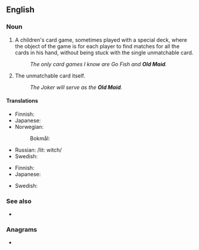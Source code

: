 {{also|old maid}}
==English==

===Noun===
{{en-noun|head=[[old|Old]] [[maid|Maid]]|-}}

# A children's card game, sometimes played with a special deck, where the object of the game is for each player to find matches for all the cards in his hand, without being stuck with the single unmatchable card.
#: ''The only card games I know are Go Fish and '''Old Maid'''.''
# The unmatchable card itself.
#: ''The Joker will serve as the '''Old Maid'''.''

====Translations====
{{trans-top|card game}}
* Finnish: {{t+|fi|Pekka}}
* Japanese: {{t|ja|ババ抜き|tr=babanuki|sc=Jpan}}
* Norwegian:
*: Bokmål: {{t+|nb|svarteper|m}}
{{trans-mid}}
* Russian: {{t+|ru|ве́дьма|f}} /lit: witch/
* Swedish: {{t|sv|Svarte Petter}}
{{trans-bottom}}

{{trans-top|card}}
* Finnish: {{t+|fi|Pekka}}
* Japanese: {{t|ja|ババ|tr=baba|sc=Jpan}}
{{trans-mid}}
* Swedish: {{t|sv|Svarte Petter}}
{{trans-bottom}}

===See also===
* {{l|en|old maid}}

===Anagrams===
* {{anagrams|en|miladdo}}